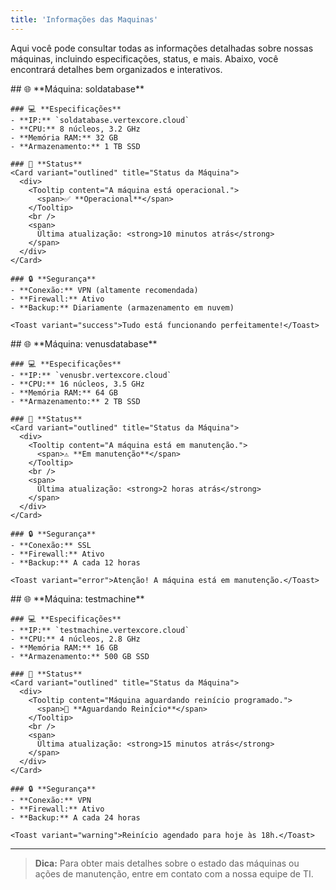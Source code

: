 ```yaml
---
title: 'Informações das Maquinas'
---
```


Aqui você pode consultar todas as informações detalhadas sobre nossas máquinas, incluindo especificações, status, e mais. Abaixo, você encontrará detalhes bem organizados e interativos.

<Tabs>
  <Tab title="Máquina 1 - soldatabase">
    ## 🌐 **Máquina: soldatabase**

    ### 💻 **Especificações**
    - **IP:** `soldatabase.vertexcore.cloud`
    - **CPU:** 8 núcleos, 3.2 GHz
    - **Memória RAM:** 32 GB
    - **Armazenamento:** 1 TB SSD

    ### 🚀 **Status**
    <Card variant="outlined" title="Status da Máquina">
      <div>
        <Tooltip content="A máquina está operacional.">
          <span>✅ **Operacional**</span>
        </Tooltip>
        <br />
        <span>
          Última atualização: <strong>10 minutos atrás</strong>
        </span>
      </div>
    </Card>

    ### 🔒 **Segurança**
    - **Conexão:** VPN (altamente recomendada)
    - **Firewall:** Ativo
    - **Backup:** Diariamente (armazenamento em nuvem)

    <Toast variant="success">Tudo está funcionando perfeitamente!</Toast>
  </Tab>

  <Tab title="Máquina 2 - venusdatabase">
    ## 🌐 **Máquina: venusdatabase**

    ### 💻 **Especificações**
    - **IP:** `venusbr.vertexcore.cloud`
    - **CPU:** 16 núcleos, 3.5 GHz
    - **Memória RAM:** 64 GB
    - **Armazenamento:** 2 TB SSD

    ### 🚀 **Status**
    <Card variant="outlined" title="Status da Máquina">
      <div>
        <Tooltip content="A máquina está em manutenção.">
          <span>⚠️ **Em manutenção**</span>
        </Tooltip>
        <br />
        <span>
          Última atualização: <strong>2 horas atrás</strong>
        </span>
      </div>
    </Card>

    ### 🔒 **Segurança**
    - **Conexão:** SSL
    - **Firewall:** Ativo
    - **Backup:** A cada 12 horas

    <Toast variant="error">Atenção! A máquina está em manutenção.</Toast>
  </Tab>

  <Tab title="Máquina 3 - testmachine">
    ## 🌐 **Máquina: testmachine**

    ### 💻 **Especificações**
    - **IP:** `testmachine.vertexcore.cloud`
    - **CPU:** 4 núcleos, 2.8 GHz
    - **Memória RAM:** 16 GB
    - **Armazenamento:** 500 GB SSD

    ### 🚀 **Status**
    <Card variant="outlined" title="Status da Máquina">
      <div>
        <Tooltip content="Máquina aguardando reinício programado.">
          <span>🔄 **Aguardando Reinício**</span>
        </Tooltip>
        <br />
        <span>
          Última atualização: <strong>15 minutos atrás</strong>
        </span>
      </div>
    </Card>

    ### 🔒 **Segurança**
    - **Conexão:** VPN
    - **Firewall:** Ativo
    - **Backup:** A cada 24 horas

    <Toast variant="warning">Reinício agendado para hoje às 18h.</Toast>
  </Tab>
</Tabs>

---

> **Dica:** Para obter mais detalhes sobre o estado das máquinas ou ações de manutenção, entre em contato com a nossa equipe de TI.
